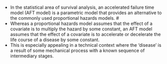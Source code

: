 
* In the statistical area of survival analysis, an accelerated failure time model (AFT model) is a parametric model that provides an alternative to the commonly used proportional hazards models. #
* Whereas a proportional hazards model assumes that the effect of a covariate is to multiply the hazard by some constant, an AFT model assumes that the effect of a covariate is to accelerate or decelerate the life course of a disease by some constant. 
* This is especially appealing in a technical context where the 'disease' is a result of some mechanical process with a known sequence of intermediary stages.
